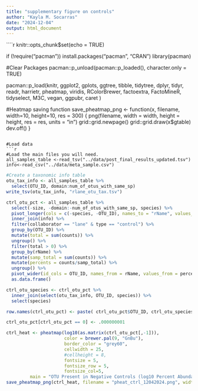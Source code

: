 ```yaml
---
title: "supplementary figure on controls"
author: "Kayla M. Socarras"
date: "2024-12-04"
output: html_document
---
```


````r
knitr::opts_chunk$set(echo = TRUE)

if (!require("pacman")) install.packages("pacman", "CRAN")
library(pacman)

#Clear Packages
pacman::p_unload(pacman::p_loaded(), character.only = TRUE)

pacman::p_load(knitr, ggplot2, gplots, ggtree, tibble, tidytree, dplyr, tidyr, readr, harrietr, pheatmap, viridis, RColorBrewer, factoextra, FactoMineR, tidyselect, M3C, vegan, ggpubr, caret )

#Heatmap saving function
save_pheatmap_png <- function(x, filename, width=10, height=10, res = 300) {
  png(filename, width = width, height = height, res = res, units = "in")
  grid::grid.newpage()
  grid::grid.draw(x$gtable)
  dev.off()
}
```

#Load data
```r
#Load the main files you will need.
all_samples_table <-read_tsv("../data/post_final_results_updated.tsv")
info<-read_csv("../data/meta_sample.csv")
```

```r
#Create a taxonomic info table
otu_tax_info <- all_samples_table %>%
  select(OTU_ID, domain:num_of_otus_with_same_sp)
write_tsv(otu_tax_info, "rlane_otu_tax.tsv")

ctrl_otu_pct <- all_samples_table %>%  
  select(-size, -domain:-num_of_otus_with_same_sp, species) %>% 
  pivot_longer(cols = c(-species, -OTU_ID), names_to = "rName", values_to = "counts") %>%  
  inner_join(info) %>%
  filter(collaborator == "lane" & type == "control") %>%
  group_by(OTU_ID) %>%
  mutate(total = sum(counts)) %>% 
  ungroup() %>%
  filter(total > 0) %>% 
  group_by(rName) %>%
  mutate(samp_total = sum(counts)) %>%
  mutate(percents = counts/samp_total) %>%
  ungroup() %>%
  pivot_wider(id_cols = OTU_ID, names_from = rName, values_from = percents) %>%
  as.data.frame()

ctrl_otu_species <- ctrl_otu_pct %>%
  inner_join(select(otu_tax_info, OTU_ID, species)) %>%
  select(species)

row.names(ctrl_otu_pct) <- paste( ctrl_otu_pct$OTU_ID, ctrl_otu_species$species, sep = "_")

ctrl_otu_pct[ctrl_otu_pct == 0] <- .000000001
```
```r
ctrl_heat <- pheatmap(log10(as.matrix(ctrl_otu_pct[,-1])),
                      color = brewer.pal(9, "GnBu"),
                      border_color = "grey60",
                      cellwidth = 25, 
                      #cellheight = 8,
                      fontsize = 5,
                      fontsize_row = 5, 
                      fontsize_col=5,
         main = "OTU Present in Negative Controls (log10 Percent Abundance)")
save_pheatmap_png(ctrl_heat, filename = "pheat_ctrl_12042024.png", width = 5, height = 5, res = 400)
```

